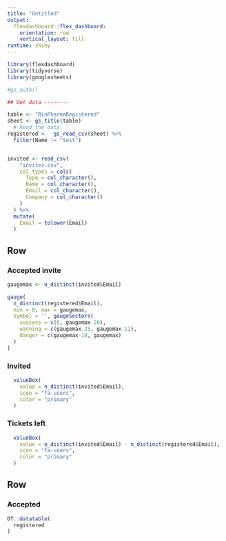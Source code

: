 ```yaml
---
title: "Untitled"
output: 
  flexdashboard::flex_dashboard:
    orientation: row
    vertical_layout: fill
runtime: shiny
---
```


```r
library(flexdashboard)
library(tidyverse)
library(googlesheets)

#gs_auth()

## Get data --------

table <- "RinPharmaRegistered"
sheet <- gs_title(table)
  # Read the data
registered <-  gs_read_csv(sheet) %>%
  filter(Name != "test")


invited <- read_csv(
    "invites.csv",
    col_types = cols(
      Type = col_character(),
      Name = col_character(),
      Email = col_character(),
      Company = col_character()
    )
  ) %>%
  mutate(
    Email = tolower(Email)
  )
```

Row
-----------------------------------------------------------------------

### Accepted invite 

```r
gaugemax <- n_distinct(invited$Email)

gauge(
  n_distinct(registered$Email), 
  min = 0, max = gaugemax, 
  symbol = '', gaugeSectors(
    success = c(0, gaugemax-26), 
    warning = c(gaugemax-25, gaugemax-11),
    danger = c(gaugemax-10, gaugemax)
  )
)
```

### Invited 

```r
  valueBox(
    value = n_distinct(invited$Email),
    icon = "fa-users",
    color = "primary"
  )
```

### Tickets left 

```r
  valueBox(
    value = n_distinct(invited$Email) - n_distinct(registered$Email),
    icon = "fa-users",
    color = "primary"
  )
```

Row
-----------------------------------------------------------------------

### Accepted

```r
DT::datatable(
  registered
)
```
